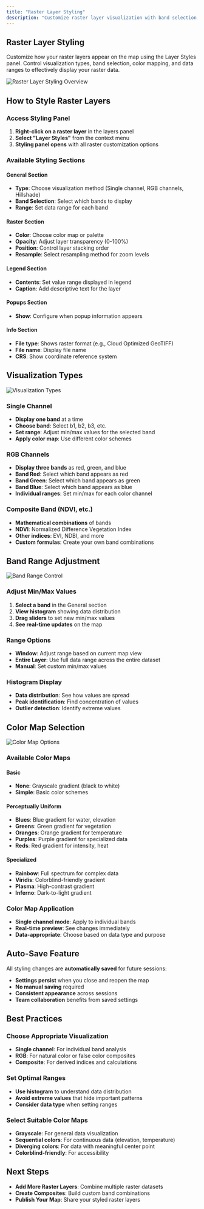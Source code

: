 ```yaml
---
title: "Raster Layer Styling"
description: "Customize raster layer visualization with band selection, color maps, and range adjustments"
---
```


## Raster Layer Styling

Customize how your raster layers appear on the map using the Layer Styles panel. Control visualization types, band selection, color mapping, and data ranges to effectively display your raster data.

![Raster Layer Styling Overview](/guides/become-map-expert/raster-styling-1.jpg)

## How to Style Raster Layers

### Access Styling Panel
1. **Right-click on a raster layer** in the layers panel
2. **Select "Layer Styles"** from the context menu
3. **Styling panel opens** with all raster customization options

### Available Styling Sections

#### **General Section**
- **Type**: Choose visualization method (Single channel, RGB channels, Hillshade)
- **Band Selection**: Select which bands to display
- **Range**: Set data range for each band

#### **Raster Section**
- **Color**: Choose color map or palette
- **Opacity**: Adjust layer transparency (0-100%)
- **Position**: Control layer stacking order
- **Resample**: Select resampling method for zoom levels

#### **Legend Section**
- **Contents**: Set value range displayed in legend
- **Caption**: Add descriptive text for the layer

#### **Popups Section**
- **Show**: Configure when popup information appears

#### **Info Section**
- **File type**: Shows raster format (e.g., Cloud Optimized GeoTIFF)
- **File name**: Display file name
- **CRS**: Show coordinate reference system

## Visualization Types

![Visualization Types](/guides/become-map-expert/raster-styling-2.jpg)

### Single Channel
- **Display one band** at a time
- **Choose band**: Select b1, b2, b3, etc.
- **Set range**: Adjust min/max values for the selected band
- **Apply color map**: Use different color schemes

### RGB Channels
- **Display three bands** as red, green, and blue
- **Band Red**: Select which band appears as red
- **Band Green**: Select which band appears as green
- **Band Blue**: Select which band appears as blue
- **Individual ranges**: Set min/max for each color channel

### Composite Band (NDVI, etc.)
- **Mathematical combinations** of bands
- **NDVI**: Normalized Difference Vegetation Index
- **Other indices**: EVI, NDBI, and more
- **Custom formulas**: Create your own band combinations

## Band Range Adjustment

![Band Range Control](/guides/become-map-expert/raster-styling-3.jpg)

### Adjust Min/Max Values
1. **Select a band** in the General section
2. **View histogram** showing data distribution
3. **Drag sliders** to set new min/max values
4. **See real-time updates** on the map

### Range Options
- **Window**: Adjust range based on current map view
- **Entire Layer**: Use full data range across the entire dataset
- **Manual**: Set custom min/max values

### Histogram Display
- **Data distribution**: See how values are spread
- **Peak identification**: Find concentration of values
- **Outlier detection**: Identify extreme values

## Color Map Selection

![Color Map Options](/guides/become-map-expert/raster-styling-4.jpg)

### Available Color Maps

#### **Basic**
- **None**: Grayscale gradient (black to white)
- **Simple**: Basic color schemes

#### **Perceptually Uniform**
- **Blues**: Blue gradient for water, elevation
- **Greens**: Green gradient for vegetation
- **Oranges**: Orange gradient for temperature
- **Purples**: Purple gradient for specialized data
- **Reds**: Red gradient for intensity, heat

#### **Specialized**
- **Rainbow**: Full spectrum for complex data
- **Viridis**: Colorblind-friendly gradient
- **Plasma**: High-contrast gradient
- **Inferno**: Dark-to-light gradient

### Color Map Application
- **Single channel mode**: Apply to individual bands
- **Real-time preview**: See changes immediately
- **Data-appropriate**: Choose based on data type and purpose

## Auto-Save Feature

All styling changes are **automatically saved** for future sessions:
- **Settings persist** when you close and reopen the map
- **No manual saving** required
- **Consistent appearance** across sessions
- **Team collaboration** benefits from saved settings

## Best Practices

### Choose Appropriate Visualization
- **Single channel**: For individual band analysis
- **RGB**: For natural color or false color composites
- **Composite**: For derived indices and calculations

### Set Optimal Ranges
- **Use histogram** to understand data distribution
- **Avoid extreme values** that hide important patterns
- **Consider data type** when setting ranges

### Select Suitable Color Maps
- **Grayscale**: For general data visualization
- **Sequential colors**: For continuous data (elevation, temperature)
- **Diverging colors**: For data with meaningful center point
- **Colorblind-friendly**: For accessibility

## Next Steps

- **Add More Raster Layers**: Combine multiple raster datasets
- **Create Composites**: Build custom band combinations
- **Publish Your Map**: Share your styled raster layers 